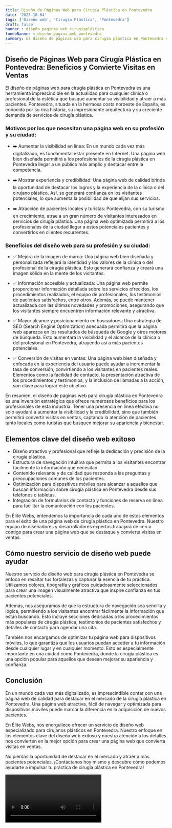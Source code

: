 ```yaml
---
title: Diseño de Páginas Web para Cirugía Plástica en Pontevedra
date: '2023-10-04'
tags: ['Diseño web', 'Cirugía Plástica', 'Pontevedra']
draft: false
banner : diseño_paginas_web_cirugíaplástica
fondoBanner : diseño_pagina_web_pontevedra
summary: El diseño de páginas web para cirugía plástica en Pontevedra es una herramienta imprescindible en la actualidad para cualquier clínica o profesional de la estética que busque aumentar su visibilidad y atraer a más pacientes. Pontevedra, situada en la hermosa costa noroeste de España, es conocida por su rica historia, su impresionante arquitectura y su creciente demanda de servicios de cirugía plástica.
---
```


## Diseño de Páginas Web para Cirugía Plástica en Pontevedra: Beneficios y Convierte Visitas en Ventas

El diseño de páginas web para cirugía plástica en Pontevedra es una herramienta imprescindible en la actualidad para cualquier clínica o profesional de la estética que busque aumentar su visibilidad y atraer a más pacientes. Pontevedra, situada en la hermosa costa noroeste de España, es conocida por su rica historia, su impresionante arquitectura y su creciente demanda de servicios de cirugía plástica.

### Motivos por los que necesitan una página web en su profesión y su ciudad:

- ➡️ Aumentar la visibilidad en línea: En un mundo cada vez más digitalizado, es fundamental estar presente en Internet. Una página web bien diseñada permitirá a los profesionales de la cirugía plástica en Pontevedra llegar a un público más amplio y destacar entre la competencia.

- ➡️ Mostrar experiencia y credibilidad: Una página web de calidad brinda la oportunidad de destacar los logros y la experiencia de la clínica o del cirujano plástico. Así, se generará confianza en los visitantes potenciales, lo que aumenta la posibilidad de que elijan sus servicios.

- ➡️ Atracción de pacientes locales y turistas: Pontevedra, con su turismo en crecimiento, atrae a un gran número de visitantes interesados en servicios de cirugía plástica. Una página web optimizada permitirá a los profesionales de la ciudad llegar a estos potenciales pacientes y convertirlos en clientes recurrentes.

### Beneficios del diseño web para su profesión y su ciudad:

- ✅ Mejora de la imagen de marca: Una página web bien diseñada y personalizada reflejará la identidad y los valores de la clínica o del profesional de la cirugía plástica. Esto generará confianza y creará una imagen sólida en la mente de los visitantes.

- ✅ Información accesible y actualizada: Una página web permite proporcionar información detallada sobre los servicios ofrecidos, los procedimientos realizados, el equipo de profesionales, los testimonios de pacientes satisfechos, entre otros. Además, se puede mantener actualizada con las últimas novedades y promociones, asegurando que los visitantes siempre encuentren información relevante y atractiva.

- ✅ Mayor alcance y posicionamiento en buscadores: Una estrategia de SEO (Search Engine Optimization) adecuada permitirá que la página web aparezca en los resultados de búsqueda de Google y otros motores de búsqueda. Esto aumentará la visibilidad y el alcance de la clínica o del profesional en Pontevedra, atrayendo así a más pacientes potenciales.

- ✅ Conversión de visitas en ventas: Una página web bien diseñada y enfocada en la experiencia del usuario puede ayudar a incrementar la tasa de conversión, convirtiendo a los visitantes en pacientes reales. Elementos como la facilidad de contacto, la presentación atractiva de los procedimientos y testimonios, y la inclusión de llamadas a la acción, son clave para lograr este objetivo.

En resumen, el diseño de páginas web para cirugía plástica en Pontevedra es una inversión estratégica que ofrece numerosos beneficios para los profesionales de esta industria. Tener una presencia en línea efectiva no solo ayudará a aumentar la visibilidad y la credibilidad, sino que también permitirá convertir visitas en ventas, captando la atención de pacientes tanto locales como turistas que busquen mejorar su apariencia y bienestar.

<GifSeo />

<Cta />

## Elementos clave del diseño web exitoso

- Diseño atractivo y profesional que refleje la dedicación y precisión de la cirugía plástica.
- Estructura de navegación intuitiva que permita a los visitantes encontrar fácilmente la información que necesitan.
- Contenido relevante y de calidad que responda a las preguntas y preocupaciones comunes de los pacientes.
- Optimización para dispositivos móviles para alcanzar a aquellos que buscan información sobre cirugía plástica en Pontevedra desde sus teléfonos o tabletas.
- Integración de formularios de contacto y funciones de reserva en línea para facilitar la comunicación con los pacientes.

En Élite Webs, entendemos la importancia de cada uno de estos elementos para el éxito de una página web de cirugía plástica en Pontevedra. Nuestro equipo de diseñadores y desarrolladores expertos trabajará de cerca contigo para crear una página web que se destaque y convierta visitas en ventas.

## Cómo nuestro servicio de diseño web puede ayudar

Nuestro servicio de diseño web para cirugía plástica en Pontevedra se enfoca en resaltar tus fortalezas y capturar la esencia de tu práctica. Utilizamos colores, tipografía y gráficos cuidadosamente seleccionados para crear una imagen visualmente atractiva que inspire confianza en tus pacientes potenciales.

Además, nos aseguramos de que la estructura de navegación sea sencilla y lógica, permitiendo a los visitantes encontrar fácilmente la información que están buscando. Esto incluye secciones dedicadas a los procedimientos más populares de cirugía plástica, testimonios de pacientes satisfechos y detalles de contacto para agendar una cita.

También nos encargamos de optimizar tu página web para dispositivos móviles, lo que garantiza que los usuarios puedan acceder a tu información desde cualquier lugar y en cualquier momento. Esto es especialmente importante en una ciudad como Pontevedra, donde la cirugía plástica es una opción popular para aquellos que desean mejorar su apariencia y confianza.

## Conclusión

En un mundo cada vez más digitalizado, es imprescindible contar con una página web de calidad para destacar en el mercado de la cirugía plástica en Pontevedra. Una página web atractiva, fácil de navegar y optimizada para dispositivos móviles puede marcar la diferencia en la adquisición de nuevos pacientes.

En Élite Webs, nos enorgullece ofrecer un servicio de diseño web especializado para cirujanos plásticos en Pontevedra. Nuestro enfoque en los elementos clave del diseño web exitoso y nuestra atención a los detalles nos convierten en la mejor opción para crear una página web que convierta visitas en ventas.

No pierdas la oportunidad de destacar en el mercado y atraer a más pacientes potenciales. ¡Contáctanos hoy mismo y descubre cómo podemos ayudarte a impulsar tu práctica de cirugía plástica en Pontevedra!

<Video />

<CtaBot job='Cirugía Plástica' city='Pontevedra'/>

<Gmaps query='Pontevedra+españa+maps' />